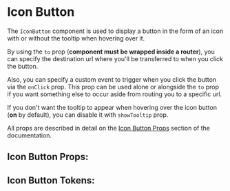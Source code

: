 


# Icon Button

The `IconButton` component is used to display a button in the form of an icon with or without the tooltip when hovering over it.

By using the `to` prop (**component must be wrapped inside a router**), you can specify the destination url where you'll be transferred to when you
click the button.

Also, you can specify a custom event to trigger when you click the button via the `onClick` prop. This prop can be used alone or alongside the `to` prop
if you want something else to occur aside from routing you to a specific url.

If you don't want the tooltip to appear when hovering over the icon button (**on** by default), you can disable it with `showTooltip` prop.

All props are described in detail on the [Icon Button Props](#icon-button-props) section of the documentation.

<Stories includePrimary={true} />

## Icon Button Props:

<ArgsTable of={IconButton} />

## Icon Button Tokens:
<ThemeTokens component="IconButton"/>
